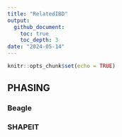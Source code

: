 ```yaml
---
title: "RelatedIBD"
output: 
  github_document:
    toc: true
    toc_depth: 3
date: "2024-05-14"
---
```


```r
knitr::opts_chunk$set(echo = TRUE)
```

## PHASING
### Beagle
### SHAPEIT

